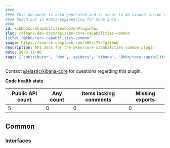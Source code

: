 ```yaml
---
####
#### This document is auto-generated and is meant to be viewed inside our experimental, new docs system.
#### Reach out in #docs-engineering for more info.
####
id: kibKbnCoreCapabilitiesCommonPluginApi
slug: /kibana-dev-docs/api/kbn-core-capabilities-common
title: "@kbn/core-capabilities-common"
image: https://source.unsplash.com/400x175/?github
description: API docs for the @kbn/core-capabilities-common plugin
date: 2023-11-06
tags: ['contributor', 'dev', 'apidocs', 'kibana', '@kbn/core-capabilities-common']
---
```




Contact [@elastic/kibana-core](https://github.com/orgs/elastic/teams/kibana-core) for questions regarding this plugin.

**Code health stats**

| Public API count  | Any count | Items lacking comments | Missing exports |
|-------------------|-----------|------------------------|-----------------|
| 5 | 0 | 0 | 0 |

## Common

### Interfaces
<DocDefinitionList data={kbnCoreCapabilitiesCommonObj.common.interfaces}/>

